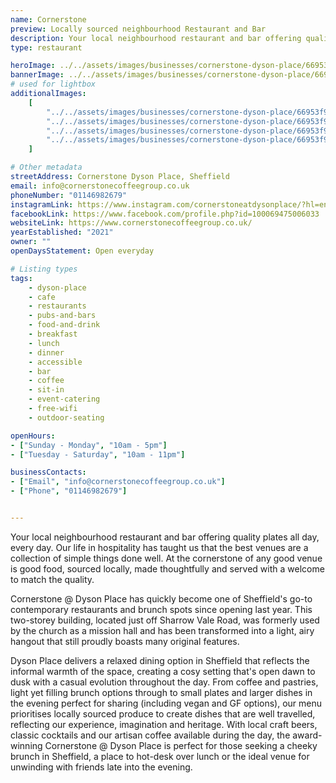 ```yaml
---
name: Cornerstone
preview: Locally sourced neighbourhood Restaurant and Bar
description: Your local neighbourhood restaurant and bar offering quality plates all day, every day
type: restaurant

heroImage: ../../assets/images/businesses/cornerstone-dyson-place/66953f8aadc2d5cf6630bc87_Cornerstone-1---Richard-Massarella.jpg
bannerImage: ../../assets/images/businesses/cornerstone-dyson-place/669542287cd5605f6114b791_Cornerstone-80---Richard-Massarella.jpg
# used for lightbox
additionalImages:
    [
        "../../assets/images/businesses/cornerstone-dyson-place/66953f94b171f8b767f7fc89_Cornerstone-18---Richard-Massarella.jpg",
        "../../assets/images/businesses/cornerstone-dyson-place/66953f945ca5d9b7bd147bd1_Cornerstone-35---Richard-Massarella.jpg",
        "../../assets/images/businesses/cornerstone-dyson-place/66953f9406a42b90cd8925e3_Cornerstone-80---Richard-Massarella.jpg",
        "../../assets/images/businesses/cornerstone-dyson-place/66953f951b9d8939ece5bf23_DSC08564---Richard-Massarella.jpg",
    ]

# Other metadata
streetAddress: Cornerstone Dyson Place, Sheffield
email: info@cornerstonecoffeegroup.co.uk
phoneNumber: "01146982679"
instagramLink: https://www.instagram.com/cornerstoneatdysonplace/?hl=en
facebookLink: https://www.facebook.com/profile.php?id=100069475006033
websiteLink: https://www.cornerstonecoffeegroup.co.uk/
yearEstablished: "2021"
owner: ""
openDaysStatement: Open everyday

# Listing types
tags:
    - dyson-place
    - cafe
    - restaurants
    - pubs-and-bars
    - food-and-drink
    - breakfast
    - lunch
    - dinner
    - accessible
    - bar
    - coffee
    - sit-in
    - event-catering
    - free-wifi
    - outdoor-seating

openHours:
- ["Sunday - Monday", "10am - 5pm"]
- ["Tuesday - Saturday", "10am - 11pm"]

businessContacts:
- ["Email", "info@cornerstonecoffeegroup.co.uk"]
- ["Phone", "01146982679"]


---
```

Your local neighbourhood restaurant and bar offering quality plates all day, every day. Our life in hospitality has taught us that the best venues are a collection of simple things done well. At the cornerstone of any good venue is good food, sourced locally, made thoughtfully and served with a welcome to match the quality.

Cornerstone @ Dyson Place has quickly become one of Sheffield's go-to contemporary restaurants and brunch spots since opening last year. This two-storey building, located just off Sharrow Vale Road, was formerly used by the church as a mission hall and has been transformed into a light, airy hangout that still proudly boasts many original features.

Dyson Place delivers a relaxed dining option in Sheffield that reflects the informal warmth of the space, creating a cosy setting that's open dawn to dusk with a casual evolution throughout the day. From coffee and pastries, light yet filling brunch options through to small plates and larger dishes in the evening perfect for sharing (including vegan and GF options), our menu prioritises locally sourced produce to create dishes that are well travelled, reflecting our experience, imagination and heritage. With local craft beers, classic cocktails and our artisan coffee available during the day, the award-winning Cornerstone @ Dyson Place is perfect for those seeking a cheeky brunch in Sheffield, a place to hot-desk over lunch or the ideal venue for unwinding with friends late into the evening.
